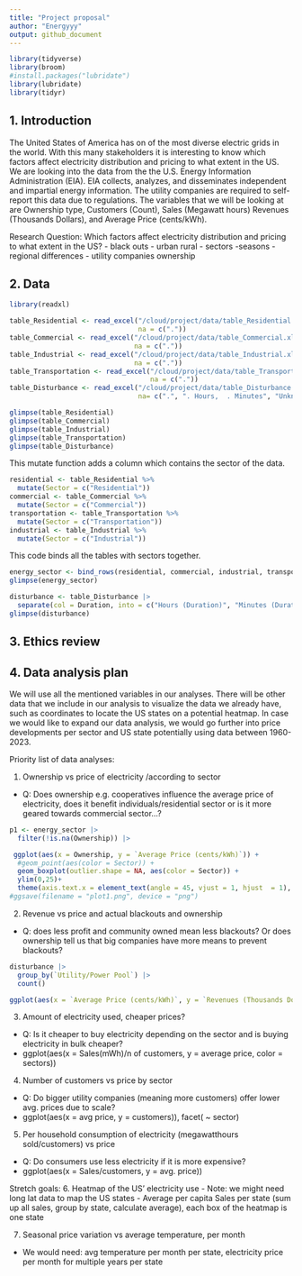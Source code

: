 ```yaml
---
title: "Project proposal"
author: "Energyyy"
output: github_document
---
```


```r
library(tidyverse)
library(broom)
#install.packages("lubridate")
library(lubridate)
library(tidyr)
```

## 1. Introduction

The United States of America has on of the most diverse electric grids in the world. With this many stakeholders it is interesting to know which factors affect electricity distribution and pricing to what extent in the US. We are looking into the data from the the U.S. Energy Information Administration (EIA). EIA collects, analyzes, and disseminates independent and impartial energy information. The utility companies are required to self-report this data due to regulations. The variables that we will be looking at are Ownership type, Customers (Count), Sales (Megawatt hours) Revenues (Thousands Dollars), and Average Price (cents/kWh).

Research Question: 
Which factors affect electricity distribution and pricing to what extent in the US?
- black outs
- urban rural
- sectors
-seasons
- regional differences
- utility companies ownership

## 2. Data
```r
library(readxl)
```

```r
table_Residential <- read_excel("/cloud/project/data/table_Residential.xlsx",
                                na = c("."))
table_Commercial <- read_excel("/cloud/project/data/table_Commercial.xlsx",
                               na = c("."))
table_Industrial <- read_excel("/cloud/project/data/table_Industrial.xlsx", 
                               na = c("."))
table_Transportation <- read_excel("/cloud/project/data/table_Transportation.xlsx", 
                                   na = c("."))
table_Disturbance <- read_excel("/cloud/project/data/table_Disturbance.xlsx",
                                na= c(".", ". Hours,  . Minutes", "Unknow", ".        ."))

```

```r
glimpse(table_Residential)
glimpse(table_Commercial)
glimpse(table_Industrial)
glimpse(table_Transportation)
glimpse(table_Disturbance)
```

This mutate function adds a column which contains the sector of the data.
```r
residential <- table_Residential %>%
  mutate(Sector = c("Residential"))
commercial <- table_Commercial %>%
  mutate(Sector = c("Commercial"))
transportation <- table_Transportation %>%
  mutate(Sector = c("Transportation"))
industrial <- table_Industrial %>%
  mutate(Sector = c("Industrial"))
```

This code binds all the tables with sectors together. 
```r
energy_sector <- bind_rows(residential, commercial, industrial, transportation)
glimpse(energy_sector)
```

```r
disturbance <- table_Disturbance |>
  separate(col = Duration, into = c("Hours (Duration)", "Minutes (Duration)"), sep = ',')
glimpse(disturbance)
```


## 3. Ethics review

## 4. Data analysis plan

We will use all the mentioned variables in our analyses. 
There will be other data that we include in our analysis to visualize the data we already have, such as coordinates to locate the US states on a potential heatmap. In case we would like to expand our data analysis, we would go further into price developments per sector and US state potentially using data between 1960-2023. 

Priority list of data analyses:

1. Ownership vs price of electricity /according to sector 
- Q: Does ownership e.g. cooperatives influence the average price of electricity, does it benefit individuals/residential sector or is it more geared towards commercial sector…?
```r
p1 <- energy_sector |>
  filter(!is.na(Ownership)) |>

 ggplot(aes(x = Ownership, y = `Average Price (cents/kWh)`)) +
  #geom_point(aes(color = Sector)) +
  geom_boxplot(outlier.shape = NA, aes(color = Sector)) +
  ylim(0,25)+
  theme(axis.text.x = element_text(angle = 45, vjust = 1, hjust  = 1), plot.margin = margin(1, 0.1, 1, 1, unit = "mm")) 
#ggsave(filename = "plot1.png", device = "png")
```

2. Revenue vs price and actual blackouts and ownership 
  - Q: does less profit and community owned mean less blackouts? Or does ownership tell us that big companies have more means to prevent blackouts?

```r
disturbance |>
  group_by(`Utility/Power Pool`) |>
  count()

ggplot(aes(x = `Average Price (cents/kWh)`, y = `Revenues (Thousands Dollars)`, size = n of blackouts/in categories)), facet(~ ownership)
```
  

3. Amount of electricity used, cheaper prices?
  - Q: Is it cheaper to buy electricity depending on the sector and is buying electricity in bulk cheaper? 
  - ggplot(aes(x = Sales(mWh)/n of customers, y = average price, color = sectors))

4. Number of customers vs price by sector 
  - Q: Do bigger utility companies (meaning more customers) offer lower avg. prices due to scale?
  - ggplot(aes(x = avg price, y = customers)), facet( ~ sector)

5. Per household consumption of electricity (megawatthours sold/customers) vs price 
  - Q: Do consumers use less electricity if it is more expensive? 
  - ggplot(aes(x = Sales/customers, y = avg. price))

Stretch goals: 
6. Heatmap of the US' electricity use
  - Note: we might need long lat data to map the US states
  - Average per capita Sales per state (sum up all sales, group by state, calculate average), each box of the heatmap is one state

7. Seasonal price variation vs average temperature, per month
  - We would need: avg temperature per month per state, electricity price per month for multiple years per state
